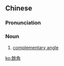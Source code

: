 {{also|余角}}
==Chinese==
{{zh-forms|s=余角}}
{{wikipedia|lang=zh}}

===Pronunciation===
{{zh-pron
|m=yújiǎo,er=y
|c=jyu4 gok3
|cat=n
}}

===Noun===
{{zh-noun}}

# {{lb|zh|geometry}} [[complementary angle]]

[[ko:餘角]]